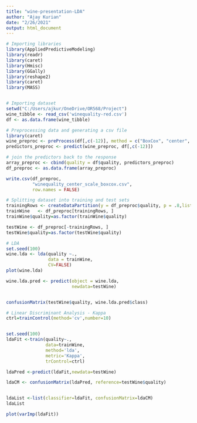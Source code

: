 ---
title: "wine-presentation-LDA"
author: "Ajay Kurian"
date: "2/26/2021"
output: html_document
---

```{r}
# Importing libraries 
library(AppliedPredictiveModeling)
library(readr)
library(caret)
library(Hmisc)
library(GGally)
library(reshape2)
library(caret)
library(MASS)


# Importing dataset
setwd("C:/Users/ajkur/OneDrive/OR568/Project")
wine_tibble <- read_csv('winequality-red.csv')
df <- as.data.frame(wine_tibble)

# Preprocessing data and generating a csv file 
library(caret)
wine_preproc <- preProcess(df[,c(-12)], method = c("BoxCox", "center", "scale"))
predictors_preproc <- predict(wine_preproc, df[,c(-12)])

# join the predictors back to the response
array_preproc <- cbind(quality = df$quality, predictors_preproc)
df_preproc <- as.data.frame(array_preproc)

write.csv(df_preproc, 
          "winequality_center_scale_boxcox.csv",
          row.names = FALSE)

# Splitting dataset into training and test sets 
trainingRows <- createDataPartition(y = df_preproc$quality, p = .8,list= FALSE)
trainWine   <- df_preproc[trainingRows, ]
trainWine$quality=as.factor(trainWine$quality)

testWine <- df_preproc[-trainingRows, ]
testWine$quality=as.factor(testWine$quality)


```

```{r}
# LDA 
set.seed(100)
wine.lda <- lda(quality ~., 
                data = trainWine,
                CV=FALSE)
plot(wine.lda)

wine.lda.pred <- predict(object = wine.lda,
                         newdata=testWine)


confusionMatrix(testWine$quality, wine.lda.pred$class)

```

```{r}
# Linear Discriminant Analysis - Kappa 
ctrl=trainControl(method='cv',number=10)


set.seed(100)
ldaFit <-train(quality~.,
               data=trainWine,
               method='lda',
               metric='Kappa',
               trControl=ctrl)

ldaPred <-predict(ldaFit,newdata=testWine)

ldaCM <- confusionMatrix(ldaPred, reference=testWine$quality)


ldaList <-list(classifier=ldaFit, confusionMatrix=ldaCM)
ldaList

plot(varImp(ldaFit))

```
```{r}


```

